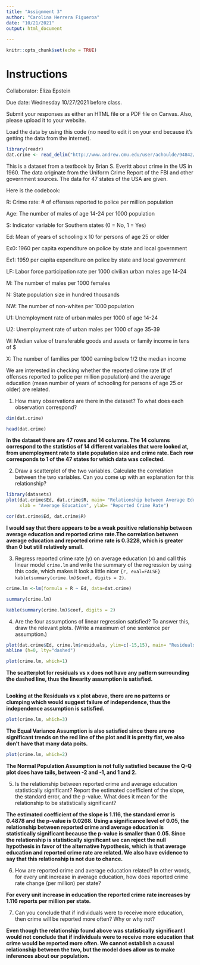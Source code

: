 ```yaml
---
title: "Assignment 3"
author: "Carolina Herrera Figueroa"
date: "10/21/2021"
output: html_document
  
---
```


```r
knitr::opts_chunk$set(echo = TRUE)
```

# Instructions
Collaborator: Eliza Epstein

Due date: Wednesday 10/27/2021 before class.

Submit your responses as either an HTML file or a PDF file on Canvas. Also, please upload it to your website.

Load the data by using this code (no need to edit it on your end because it's getting the data from the internet).

```r
library(readr)
dat.crime <- read_delim("http://www.andrew.cmu.edu/user/achoulde/94842/data/crime_simple.txt", delim = "\t")
```


This is a dataset from a textbook by Brian S. Everitt about crime in the US in 1960. The data originate from the Uniform Crime Report of the FBI and other government sources. The data for 47 states of the USA are given. 

Here is the codebook:

R: Crime rate: # of offenses reported to police per million population

Age: The number of males of age 14-24 per 1000 population

S: Indicator variable for Southern states (0 = No, 1 = Yes)

Ed: Mean of years of schooling x 10 for persons of age 25 or older

Ex0: 1960 per capita expenditure on police by state and local government

Ex1: 1959 per capita expenditure on police by state and local government

LF: Labor force participation rate per 1000 civilian urban males age 14-24

M: The number of males per 1000 females

N: State population size in hundred thousands

NW: The number of non-whites per 1000 population

U1: Unemployment rate of urban males per 1000 of age 14-24

U2: Unemployment rate of urban males per 1000 of age 35-39

W: Median value of transferable goods and assets or family income in tens of $

X: The number of families per 1000 earning below 1/2 the median income


We are interested in checking whether the reported crime rate (# of offenses reported to police per million population) and the average education (mean number of years of schooling for persons of age 25 or older) are related. 


1. How many observations are there in the dataset? To what does each observation correspond?

```r
dim(dat.crime)
```
```r
head(dat.crime)
```
__In the dataset there are 47 rows and 14 columns. The 14 columns correspond to the statistics of 14 different variables that were looked at, from unemployment rate to state population size and crime rate. Each row corresponds to 1 of the 47 states for which data was collected.__

2. Draw a scatterplot of the two variables. Calculate the correlation between the two variables. Can you come up with an explanation for this relationship?

```r
library(datasets)
plot(dat.crime$Ed, dat.crime$R, main= "Relationship between Average Education and Reported Crime Rate",
     xlab = "Average Education", ylab= "Reported Crime Rate")
```
```r
cor(dat.crime$Ed, dat.crime$R)
```

__I would say that there appears to be a weak positive relationship between average education and reported crime rate.The correlation between average education and reported crime rate is 0.3228, which is greater than 0 but still relatively small.__

3. Regress reported crime rate (y) on average education (x) and call this linear model `crime.lm` and write the summary of the regression by using this code, which makes it look a little nicer `{r, eval=FALSE} kable(summary(crime.lm)$coef, digits = 2)`.

```r
crime.lm <-lm(formula = R ~ Ed, data=dat.crime)
```

```r
summary(crime.lm)
```

```r
kable(summary(crime.lm)$coef, digits = 2)
```



4. Are the four assumptions of linear regression satisfied? To answer this, draw the relevant plots. (Write a maximum of one sentence per assumption.)

```r
plot(dat.crime$Ed, crime.lm$residuals, ylim=c(-15,15), main= "Residuals vs. x", xlab= "x, Average education", ylab = "Residuals")
abline (h=0, lty="dashed")
```

```r
plot(crime.lm, which=1)
```
__The scatterplot for residuals vs x does not have any pattern surrounding the dashed line, thus the linearity assumption is satisfied.__ 

```r
```

__Looking at the Residuals vs x plot above, there are no patterns or clumping which would suggest failure of independence, thus the independence assumption is satisfied.__ 

```r
plot(crime.lm, which=3)
```
__The Equal Variance Assumption is also satisfied since there are no significant trends on the red line of the plot and it is pretty flat, we also don't have that many data poits.__



```r
plot(crime.lm, which=2)
```

__The Normal Population Assumption is not fully satisfied because the Q-Q plot does have tails, between -2 and -1, and 1 and 2.__


5. Is the relationship between reported crime and average education statistically significant? Report the estimated coefficient of the slope, the standard error, and the p-value. What does it mean for the relationship to be statistically significant?

__The estimated coefficient of the slope is 1.116, the standard error is 0.4878 and the p-value is 0.0268. Using a significance level of 0.05, the relationship between reported crime and average education is statistically significant because the p-value is smaller than 0.05. Since the relationship is statistically significant we can reject the null hypothesis in favor of the alternative hypothesis, which is that average education and reported crime rate are related. We also have evidence to say that this relationship is not due to chance. __

6. How are reported crime and average education related? In other words, for every unit increase in average education, how does reported crime rate change (per million) per state?

__For every unit increase in education the reported crime rate increases by 1.116 reports per million per state.__

7. Can you conclude that if individuals were to receive more education, then crime will be reported more often? Why or why not?

__Even though the relationship found above was statistically significant I would not conclude that if individuals were to receive more education that crime would be reported more often. We cannot establish a causal relationship between the two, but the model does allow us to make inferences about our population.__




